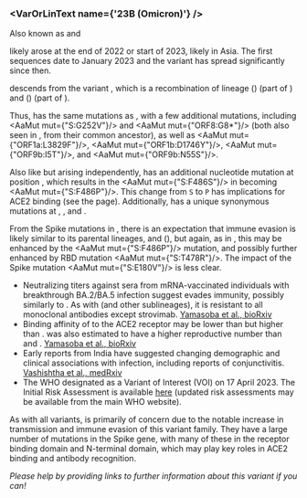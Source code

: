 

<MdxContent filepath="clusters/VoCHeader.mdx" />

### <VarOrLinText name={'23B (Omicron)'} />
Also known as <VarOrLin name="23B (Omicron)" invert={true}/> and <Who name="Omicron" />

<MdxContent filepath="clusters/OmicronHeader.mdx" />

<VarOrLin name="23B (Omicron)"/> likely arose at the end of 2022 or start of 2023, likely in Asia. The first sequences date to January 2023 and the variant has spread significantly since then.

<VarOrLin name="23B (Omicron)" prefix=""/> descends from the variant <VarOrLin name="22F (Omicron)" prefix=""/>, which is a recombination of lineage <Lin name="BJ.1"/> (<Lin name="BA.2.10.1.1"/>) (part of <VarOrLin name="21L (Omicron)" prefix=""/>) and <Lin name="BM.1.1.1"/> (<Lin name="BA.2.75.3.1.1.1"/>) (part of <VarOrLin name="22D (Omicron)" prefix=""/>).

Thus, <VarOrLin name="23B (Omicron)" prefix=""/> has the same mutations as <VarOrLin name="22F (Omicron)" prefix=""/>, with a few additional mutations, including <AaMut mut={"S:G252V"}/> and <AaMut mut={"ORF8:G8*"}/> (both also seen in <VarOrLin name="23A (Omicron)" prefix=""/>, from their common ancestor), as well as <AaMut mut={"ORF1a:L3829F"}/>, <AaMut mut={"ORF1b:D1746Y"}/>, <AaMut mut={"ORF9b:I5T"}/>, and <AaMut mut={"ORF9b:N55S"}/>.

Also like <VarOrLin name="23A (Omicron)" prefix=""/> but arising independently, <VarOrLin name="23B (Omicron)" prefix=""/> has an additional nucleotide mutation at position <NucMut mut="T23018C" />, which results in the <AaMut mut={"S:F486S"}/> in <VarOrLin name="22F (Omicron)" prefix=""/> becoming <AaMut mut={"S:F486P"}/>. This change from <code>S</code> to <code>P</code> has implications for ACE2 binding (see the <VarOrLin name="23A (Omicron)" prefix=""/> page). Additionally, <VarOrLin name="23B (Omicron)" prefix=""/> has a unique synonymous mutations at <NucMut mut="T12730A" />, <NucMut mut="A14856G" />, and <NucMut mut="C29386T" />.

From the Spike mutations in <VarOrLin name="23B (Omicron)" prefix=""/>, there is an expectation that immune evasion is likely similar to its parental lineages, <Lin name="XBB.1"/> and <VarOrLin name="22F (Omicron)" prefix=""/> (<Lin name="XBB"/>), but again, as in <VarOrLin name="23A (Omicron)" prefix=""/>, this may be enhanced by the <AaMut mut={"S:F486P"}/> mutation, and possibly further enhanced by RBD mutation <AaMut mut={"S:T478R"}/>. The impact of the Spike mutation <AaMut mut={"S:E180V"}/> is less clear.

- Neutralizing titers against sera from mRNA-vaccinated individuals with breakthrough BA.2/BA.5 infection suggest <VarOrLin name="23B (Omicron)" prefix=""/> evades immunity, possibly similarly to <VarOrLin name="23A (Omicron)" prefix=""/>. As with <VarOrLin name="23A (Omicron)" prefix=""/> (and other <VarOrLin name="22F (Omicron)" prefix=""/> sublineages), it is resistant to all monoclonal antibodies except strovimab. [Yamasoba et al., bioRxiv](https://www.biorxiv.org/content/10.1101/2023.04.06.535883v3)
- Binding affinity of <VarOrLin name="23B (Omicron)" prefix=""/> to the ACE2 receptor may be lower than <VarOrLin name="23A (Omicron)" prefix=""/> but higher than <Lin name="XBB.1" />. <VarOrLin name="23B (Omicron)" prefix=""/> was also estimated to have a higher reproductive number than <VarOrLin name="23A (Omicron)" prefix=""/> and <Lin name="XBB.1" />. [Yamasoba et al., bioRxiv](https://www.biorxiv.org/content/10.1101/2023.04.06.535883v3)
- Early reports from India have suggested changing demographic and clinical associations with <VarOrLin name="23B (Omicron)" prefix=""/> infection, including reports of conjunctivitis. [Vashishtha et al., medRxiv](https://www.medrxiv.org/content/10.1101/2023.04.18.23288715v1)
- The WHO designated <VarOrLin name="23B (Omicron)" prefix=""/> as a Variant of Interest (VOI) on 17 April 2023. The Initial Risk Assessment is available [here](https://www.who.int/docs/default-source/coronaviruse/21042023xbb.1.16ra-v2.pdf?sfvrsn=84577350_1) (updated risk assessments may be available from the main WHO website).

As with all <Who name="Omicron" /> variants, <VarOrLin name="23B (Omicron)" prefix=""/> is primarily of concern due to the notable increase in transmission and immune evasion of this variant family. They have a large number of mutations in the Spike gene, with many of these in the receptor binding domain and N-terminal domain, which may play key roles in ACE2 binding and antibody recognition.

_Please help by providing links to further information about this variant if you can!_




